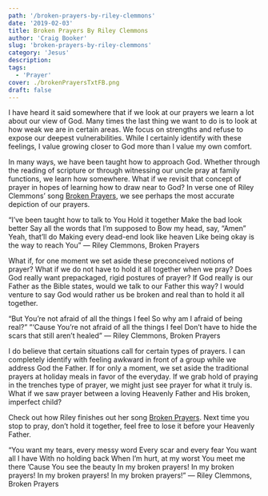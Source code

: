 ```yaml
---
path: '/broken-prayers-by-riley-clemmons'
date: '2019-02-03'
title: Broken Prayers By Riley Clemmons
author: 'Craig Booker'
slug: 'broken-prayers-by-riley-clemmons'
category: 'Jesus'
description:
tags:
  - 'Prayer'
cover: ./brokenPrayersTxtFB.png
draft: false
---
```


I have heard it said somewhere that if we look at our prayers we learn a lot about our view of God. Many times the last thing we want to do is to look at how weak we are in certain areas. We focus on strengths and refuse to expose our deepest vulnerabilities. While I certainly identify with these feelings, I value growing closer to God more than I value my own comfort.

In many ways, we have been taught how to approach God. Whether through the reading of scripture or through witnessing our uncle pray at family functions, we learn how somewhere. What if we revisit that concept of prayer in hopes of learning how to draw near to God? In verse one of Riley Clemmons’ song [Broken Prayers](https://genius.com/Riley-clemmons-broken-prayers-lyrics), we see perhaps the most accurate depiction of our prayers.

“I’ve been taught how to talk to You
Hold it together
Make the bad look better
Say all the words that I’m supposed to
Bow my head, say, “Amen”
Yeah, that’ll do
Making every dead-end look like heaven
Like being okay is the way to reach You”
— Riley Clemmons, Broken Prayers

What if, for one moment we set aside these preconceived notions of prayer? What if we do not have to hold it all together when we pray? Does God really want prepackaged, rigid postures of prayer? If God really is our Father as the Bible states, would we talk to our Father this way? I would venture to say God would rather us be broken and real than to hold it all together.

“But You’re not afraid of all the things I feel
So why am I afraid of being real?”
”‘Cause You’re not afraid of all the things I feel
Don’t have to hide the scars that still aren’t healed”
— Riley Clemmons, Broken Prayers

I do believe that certain situations call for certain types of prayers. I can completely identify with feeling awkward in front of a group while we address God the Father. If for only a moment, we set aside the traditional prayers at holiday meals in favor of the everyday. If we grab hold of praying in the trenches type of prayer, we might just see prayer for what it truly is. What if we saw prayer between a loving Heavenly Father and His broken, imperfect child?

Check out how Riley finishes out her song [Broken Prayers](https://genius.com/Riley-clemmons-broken-prayers-lyrics). Next time you stop to pray, don’t hold it together, feel free to lose it before your Heavenly Father.

“You want my tears, every messy word
Every scar and every fear
You want all I have
With no holding back
When I’m hurt, at my worst
You meet me there
’Cause You see the beauty
In my broken prayers!
In my broken prayers!
In my broken prayers!
In my broken prayers!”
— Riley Clemmons, Broken Prayers
